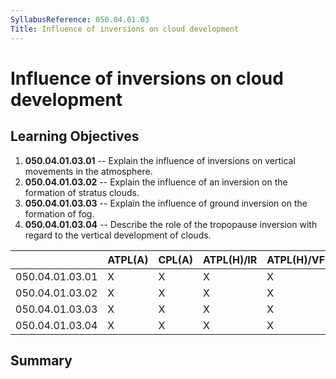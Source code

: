 ```yaml
---
SyllabusReference: 050.04.01.03
Title: Influence of inversions on cloud development
---
```


# Influence of inversions on cloud development

## Learning Objectives

1.  **050.04.01.03.01** -- Explain the influence of inversions on vertical
    movements in the atmosphere.
2.  **050.04.01.03.02** -- Explain the influence of an inversion on the formation
    of stratus clouds.
3.  **050.04.01.03.03** -- Explain the influence of ground inversion on the
    formation of fog.
4.  **050.04.01.03.04** -- Describe the role of the tropopause inversion with
    regard to the vertical development of clouds.

|                 | ATPL(A) | CPL(A) | ATPL(H)/IR | ATPL(H)/VFR | CPL(H) | IR  | CBIR(A) |
| --------------- | ------- | ------ | ---------- | ----------- | ------ | --- | ------- |
| 050.04.01.03.01 | X       | X      | X          | X           | X      | X   | X       |
| 050.04.01.03.02 | X       | X      | X          | X           | X      | X   | X       |
| 050.04.01.03.03 | X       | X      | X          | X           | X      | X   | X       |
| 050.04.01.03.04 | X       | X      | X          | X           | X      |     |         |

## Summary
